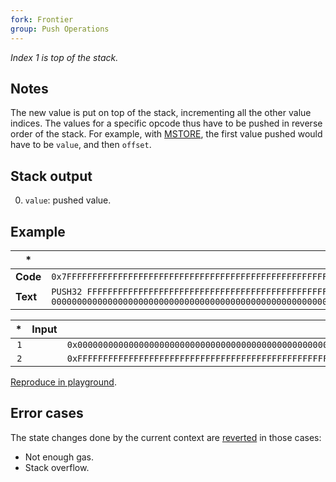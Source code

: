 ```yaml
---
fork: Frontier
group: Push Operations
---
```


*Index 1 is top of the stack.*

## Notes

The new value is put on top of the stack, incrementing all the other value indices. The values for a specific opcode thus have to be pushed in reverse order of the stack. For example, with [MSTORE](/#52), the first value pushed would have to be `value`, and then `offset`.

## Stack output

0. `value`: pushed value.

## Example

| * | * |
|---|---|
| **Code** | `0x7FFFFFFFFFFFFFFFFFFFFFFFFFFFFFFFFFFFFFFFFFFFFFFFFFFFFFFFFFFFFFFFFF7F0000000000000000000000000000000000000000000000000000000000000000` |
| **Text** | `PUSH32 FFFFFFFFFFFFFFFFFFFFFFFFFFFFFFFFFFFFFFFFFFFFFFFFFFFFFFFFFFFFFFFF PUSH32 0000000000000000000000000000000000000000000000000000000000000000` |

| * | Input | Output |
|--:|------:|-------:|
| `1` | | `0x0000000000000000000000000000000000000000000000000000000000000000` |
| `2` | | `0xFFFFFFFFFFFFFFFFFFFFFFFFFFFFFFFFFFFFFFFFFFFFFFFFFFFFFFFFFFFFFFFF` |

[Reproduce in playground](/playground?unit=Wei&codeType=Mnemonic&code='zxwwww%5Cnz'~yyyyzPUSH32%200yFFw~~%01wyz~_).

## Error cases

The state changes done by the current context are [reverted](#FD) in those cases:
- Not enough gas.
- Stack overflow.
